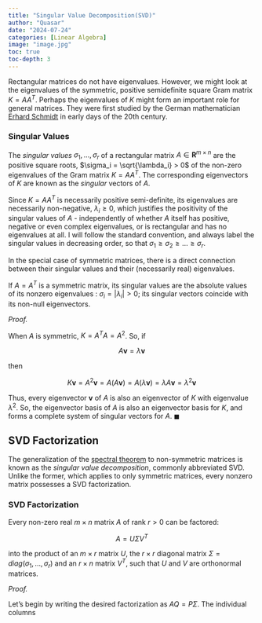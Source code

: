 ```yaml
---
title: "Singular Value Decomposition(SVD)"
author: "Quasar"
date: "2024-07-24"
categories: [Linear Algebra]      
image: "image.jpg"
toc: true
toc-depth: 3
---
```


Rectangular matrices do not have eigenvalues. However, we might look at the eigenvalues of the symmetric, positive semidefinite square Gram matrix $K=AA^T$. Perhaps the eigenvalues of $K$ might form an important role for general matrices. They were first studied by the German mathematician [Erhard Schmidt](https://en.wikipedia.org/wiki/Erhard_Schmidt) in early days of the 20th century.

::: {#def-singular-values}

### Singular Values

The *singular values* $\sigma_1,\ldots,\sigma_r$ of a rectangular matrix $A\in \mathbf{R}^{m \times n}$ are the positive square roots, $\sigma_i = \sqrt{\lambda_i} > 0$ of the non-zero eigenvalues of the Gram matrix $K = AA^T$. The corresponding eigenvectors of $K$ are known as the *singular* vectors of $A$.
:::

Since $K=AA^T$ is necessarily positive semi-definite, its eigenvalues are necessarily non-negative, $\lambda_i \geq 0$, which justifies the positivity of the singular values of $A$ - independently of whether $A$ itself has positive, negative or even complex eigenvalues, or is rectangular and has no eigenvalues at all. I will follow the standard convention, and always label the singular values in decreasing order, so that $\sigma_1 \geq \sigma_2 \geq \ldots \geq \sigma_r$. 

In the special case of symmetric matrices, there is a direct connection between their singular values and their (necessarily real) eigenvalues.

::: {#prp-singular-values-of-a-symmetric-matrix}

If $A = A^T$ is a symmetric matrix, its singular values are the absolute values of its nonzero eigenvalues : $\sigma_i = |\lambda_i| > 0$; its singular vectors coincide with its non-null eigenvectors.
:::

*Proof.*

When $A$ is symmetric, $K=A^T A = A^2$. So, if 

$$
A \mathbf{v} = \lambda \mathbf{v}
$$

then 

$$
K \mathbf{v} = A^2 \mathbf{v} = A(A \mathbf{v}) = A(\lambda \mathbf{v}) = \lambda A \mathbf{v} = \lambda^2 \mathbf{v}
$$

Thus, every eigenvector $\mathbf{v}$ of $A$ is also an eigenvector of $K$ with eigenvalue $\lambda^2$. So, the eigenvector basis of $A$ is also an eigenvector basis for $K$, and forms a complete system of singular vectors for $A$. $\blacksquare$

## SVD Factorization

The generalization of the [spectral theorem](https://quantinsights.github.io/posts/spectral_theorem/) to non-symmetric matrices is known as the *singular value decomposition*, commonly abbreviated SVD. Unlike the former, which applies to only symmetric matrices, every nonzero matrix possesses a SVD factorization.

::: {#thm-svd-factorization}

### SVD Factorization 

Every non-zero real $m \times n$ matrix $A$ of rank $r > 0$ can be factored:

$$ A = U \Sigma V^T $$

into the product of an $m \times r$ matrix $U$, the $r \times r$ diagonal matrix $\Sigma = diag(\sigma_1,\ldots,\sigma_r)$ and an $r \times n$ matrix $V^T$, such that $U$ and $V$ are orthonormal matrices.
:::

*Proof.*

Let's begin by writing the desired factorization as $AQ = P \Sigma$. The individual columns 
